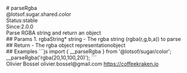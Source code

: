 <div class="docmap-mdx">
# parseRgba
<div class="_namespace">@lotsof.sugar.shared.color</div>
<div class="_metas">
<div class="_status"><span class="_status-label">Status:</span><span class="_status-value -stable">stable</span></div>
<div class="_since"><span class="_since-label">Since:</span><span class="_since-value">2.0.0</span></div>
</div>
<div class="_description">
Parse RGBA string and return an object
</div>
<div class="_params">
## Params
1. <span class="_name">rgbaString<span class="_required">*</span></span><span class="_default"></span> <span class="_type">string</span>
   - The rgba string (rgba(r,g,b,a)) to parse
</div>
<div class="_return">
## Return
- <span class="_description">The rgba object representation</span><span class="_default"></span><span class="_type">object</span>
</div>
<div class="_examples">
## Examples
```js
import { __parseRgba } from '@lotsof/sugar/color';
__parseRgba('rgba(20,10,100,20)');
```
</div>
<div class="_author">
<span class="_name">Olivier Bossel</span>
<span class="_email">olivier.bossel@gmail.com</span>
<a href="https://coffeekraken.io" target="_blank" class="_url">https://coffeekraken.io</a>
</div>
</div>